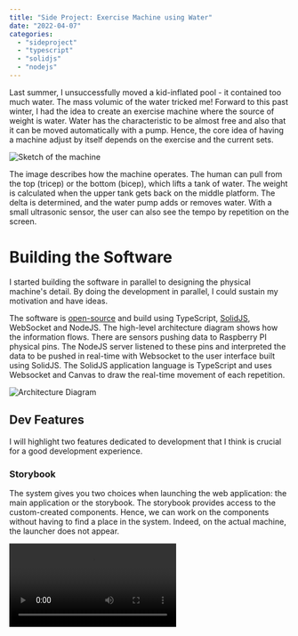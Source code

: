 ```yaml
---
title: "Side Project: Exercise Machine using Water"
date: "2022-04-07"
categories:
  - "sideproject"
  - "typescript"
  - "solidjs"
  - "nodejs"
---
```


Last summer, I unsuccessfully moved a kid-inflated pool - it contained too much water. The mass volumic of the water tricked me! Forward to this past winter, I had the idea to create an exercise machine where the source of weight is water. Water has the characteristic to be almost free and also that it can be moved automatically with a pump. Hence, the core idea of having a machine adjust by itself depends on the exercise and the current sets.

![Sketch of the machine](./images/gym_water-physical.png)

The image describes how the machine operates. The human can pull from the top (tricep) or the bottom (bicep), which lifts a tank of water. The weight is calculated when the upper tank gets back on the middle platform. The delta is determined, and the water pump adds or removes water. With a small ultrasonic sensor, the user can also see the tempo by repetition on the screen.

# Building the Software
I started building the software in parallel to designing the physical machine's detail. By doing the development in parallel, I could sustain my motivation and have ideas.

The software is [open-source](https://github.com/MrDesjardins/gym-water-app) and build using TypeScript, [SolidJS](https://www.solidjs.com/), WebSocket and NodeJS. The high-level architecture diagram shows how the information flows. There are sensors pushing data to Raspberry PI physical pins. The NodeJS server listened to these pins and interpreted the data to be pushed in real-time with Websocket to the user interface built using SolidJS. The SolidJS application language is TypeScript and uses Websocket and Canvas to draw the real-time movement of each repetition.

![Architecture Diagram](./images/gym_water-sensors_architecture.png)


## Dev Features
I will highlight two features dedicated to development that I think is crucial for a good development experience.

### Storybook
The system gives you two choices when launching the web application: the main application or the storybook. The storybook provides access to the custom-created components. Hence, we can work on the components without having to find a place in the system. Indeed, on the actual machine, the launcher does not appear.

<video src="/videos/blog/WorkoutStorybook.mp4" controls/>

### Hidden Dev Panel
There is a dev panel under the visual viewport of the application, which is 1024x600 because we are using a Raspberry PI with a monitor of this fixed resolution. The panel allows sending a signal by REST API to the NodeJS to send _fake_ signals. Hence, we can develop our software from client to server without having the server (NodeJS) connecting to the actual Raspberry to get real signals. Therefore, it helps a lot in the development and forces to create good abstractions.


## User Features
The user interface input and output orbit around a touchscreen. The system consists of three modes accessible using one of the three large buttons.

![](/images/blog/gym_water-menu.png)

### Ad-Hoc
The first feature is called _Ad-hoc Training_, which allows using the machine without relying on previous data: you set the weight and perform some repetition. On the top is the consistent title and navigation bar across all modes. The user can slide the weight up and down on the left side and then ask the machine to pump the water accordingly. Finally, the amount of repetition completed in the active set on the right side. In the illustration, we see that the user is at repetition #13. We can also see in real-time the distance from the platform in time and realize if we are constantly in the way we are lifting the weight.

![](/images/blog/gym_water-adhoc.png)


## Single Exercise

The second mode is called _Single Exercise_, leading to a page with many different exercises the machine lets you perform. The idea is that we store the last time number of sets and repetitions for each exercise. For example, if you select "Tricep Push Down", you can choose four sets of different repetitions.

![](/images/blog/gym_water-single-exercise.png)

The mode is suitable if the user wants to do an exercise without selecting a workout which is the last mode. Once the weight is chosen, it creates a fake workout behind the scene, which allows sharing the code of the next screen with the previous feature: workout.

![](/images/blog/gym-water-single-exercise-2.png)


## Workout

The last mode is the one I was looking forward the most: workout. You can create a whole workout on your computer, upload it to the server, select it, and get going with a minimal amount of configuration on the machine.

![](/images/blog/gym-water-workout.png)

The beauty of the workout mode is once the specific workout is selected, the machine automatically adjusts the weight for the current exercise and set. There is nothing for the user to do. 

![](/images/blog/gym-water-workout-3.png)

Once an exercise is completed, the system pops a screen allowing the user to adjust the weight optionally. Usually, I increase a few pounds every week, hence easy to do without relying on a computer or else.

![](/images/blog/gym-water-workout-2.png)


The user interface is very responsive. For example, if the tank of water is filling, you will see in real-time on the screen that the water level is changing. The small video under this text also shows another feature: encouragement. If you are a keen observer, you can see that the user goes beyond the six repetitions excepted. The number of exact repetitions starts dancing! The video also shows that when the user drops the weight, the system automatically changes the water (weight).

<video src="/videos/blog/WorkoutAnimatedTank.mp4" controls/>

Finally, once the workout is completed, we keep encouraging. I'm using the same principle of waves created from the custom weight adjustment that relies on primitive mathematic functions.

<video src="/videos/blog/WorkoutAnimatedWorkoutCompleted.mp4" controls/>

# Building the hardware

The hardware was done with many iterations and led to the abandon of the project. The problem was not technically but financially. The project was evaluated initially to be around 400$ but it ended up to have projection of almost twice has that. 

First iteration:
![](/images/blog/gym_water-sketch-1.png)

The breakdown of the cost (of the second iteration):

|Part|Quantity|Single Part Price|Total Price|
|---|---|---|---|
|[Raspberry PI 4](https://www.raspberrypi.com/products/raspberry-pi-4-model-b)|1|40$|40$
|[7inches Touch Screen](https://www.amazon.com/SunFounder-Raspberry-Touchscreen-1024%C3%97600-Capacitive/dp/B07Y889J3X)|1|75$|75$
|[Relay](https://www.amazon.com/gp/product/B01D4VFS6M)|1|6$|6$
|[Weight Sensors](https://www.amazon.com/gp/product/B094FXCXW3)|1|8$|8$
|[Water Pump](https://www.amazon.com/dp/B086QJQK8N)|2|40$|80$
|[Tote](https://www.homedepot.com/p/Sterilite-116-Qt-Ultra-Storage-Box-19908604/204725029)|2|25$|50$
|[10ft x 1 tube](https://www.amazon.com/Flexible-Lightweight-Plastic-Chemical-Resistant/dp/B07ZC1PSF3)|1|25$|25$
|[Tube Clamps](https://www.homedepot.com/p/Everbilt-1-2-1-1-4-in-Stainless-Steel-Hose-Clamp-6712595/202309385)|4|2$|8$
|[Pulley Block](https://www.amazon.com/Stainless-Bearing-Traction-Material-handling/dp/B08NX5X978)|3|20$|60$
|[Pad Eye Plates](https://www.amazon.com/Branded-Boards-Stainless-Galvanized-2-Pack-Silver-M6/dp/B08WS8MDX3)|5|10$|50$
|[Caster](https://www.amazon.com/Swivel-Casters-1600Lbs-Capacity-Locking/dp/B07PG4BZYG)|1|35$|35$
|[Steel Wire Rope](https://www.amazon.com/DGOL-Stainless-Steel-Diameter-Sleeves/dp/B07V1STRY1)|1|15$|15$
|[Wood Structure](https://www.lowes.com/pd/4-in-x-4-in-x-10-ft-Douglas-Fir-Lumber-Common-3-562-in-x-3-562-in-x-10-ft-Actual/1000028909)|5|15$|75$
|Plywood|1|75$|75$
|Others|x|20$|20$
|Total|||623+tax|

## Explanation of the cost

### Raspberry PI
The project contains two main parts. The web server host the static web application and the NodeJS server that communication with the sensors. The Raspberry PI hosts both software. Also, the Raspberry displays the web application on a monitor. Unfortunately, the price of the Raspberry PI is fluctuating quite a lot in the last few months, and it is hard accessing one device at the MSRP (Manufactured Suggested Retail Price).

### Touch Screen
The project requires the user to interact via a touch screen. All inputs are performed directly on the web interface. The output is displayed on a screen with the expectation of 1024x600 pixel.

### Water Pump
The project requires two water pumps. One pump to move the water from the tank that does not move and one to return the water back to the tank. To have something that reasonably transfers the water, I determined that I needed to use a pump around 1150GPH (4500L/H), which means that moving 50lbs would take 18 seconds if we assume that 50 pounds of water are 22.5 liters. Most of the time, between sets, we move about 5-15lbs; hence it would be about 2 seconds, but between exercises, we can foresee some more significant movement required.

### Tube
To transfer the water fast with the water pump, we need the maximum diameter that the pump can support. The water pump specification says to reach the 4500L/H, we need to have 1 inch. The cost for 10 feet is surprisingly higher and not lower at any local shop.

### Tote
The project needs two tanks of water. The container must be waterproof.

### Pulley Block & Attachments
The pulley system is one of the areas where with the second iteration design, I was able to cut by limiting the amount of attachment and pulley. However, the second design remains unproven. Three packs of 2 pulleys for 60$ is too expensive as it also requires other attachments like carabiners, snaps hooks, eye hooks, and ceiling hook pad eyes. With the other attachment, the cost was moving toward 100$.

### Wood
We need for this project five beams of 4x4x10feet and a sheet of plywood.

### Others
I have not included the price of screws and tie plates to hold the structure together. Nor that I need some electronic wires and some wire clip clamp. There are small costs which would have probably added another 20$

## Total
The total with tax approaches 700$. But that is if everything works on the first try. It might require some changes, mainly around the pulley system. 

I also wanted to add springs which was an interesting search. Some interesting websites give you the exact specification you desire, but the cost is about 40$ for six springs. I couldn't find something that fitted the project locally. I also wanted some other features like painting the machine or additional sensors. Thus, I could see this project moving toward expensive.

Additionally, there is no gym attachment at that cost like a press down bar, a pulldown bar, or a tricep rope, which increases the price between 50 to 150$. So, as we can see, the project starts to have a tag price of about 800$.

Here is the second iteration that has less wood, take less space and require less hardware (pulleys, attachments, etc)
![](/images/blog/gym_water-sketch-2.png)

# Conclusion
I enjoyed creating the machine and might continue for fun here and there to improve the software. It was my first time using [SolidJS](https://www.solidjs.com/), and I enjoyed the framework. I also liked to create custom animations for the weight selector based on real physical value. 

Here is the last video showing the custom control with two shades of blue: one for the actual water and one for the desired water. When adjusting the weight, I created a fake wave showing some movement. We can also see the water shifting in color if we cross the threshold of actual water for better visibility.

<video src="/videos/blog/WorkoutAnimatedCustomControl.mp4" controls/>
